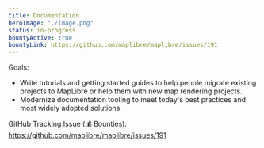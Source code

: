 ```yaml
---
title: Documentation
heroImage: "./image.png"
status: in-progress
bountyActive: true
bountyLink: https://github.com/maplibre/maplibre/issues/191
---
```


Goals:

- Write tutorials and getting started guides to help people migrate existing projects to MapLibre or help them with new map rendering projects.
- Modernize documentation tooling to meet today's best practices and most widely adopted solutions.

GitHub Tracking Issue (💰 Bounties): https://github.com/maplibre/maplibre/issues/191
